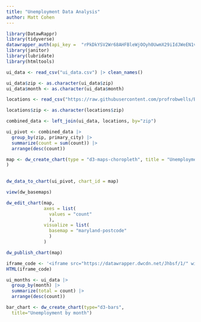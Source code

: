 ```yaml
---
title: "Unemployment Data Analysis"
author: Matt Cohen
---
```


```r
library(DatawRappr)
library(tidyverse)
datawrapper_auth(api_key =  "rPkDkYSV2Wr68AHFBleWjOOyh0UwmX29iIdJWeEN1v92ZQWrvJF6wdkVJrsZmUWw", overwrite=TRUE)
library(janitor)
library(lubridate)
library(htmltools)

```

```r
ui_data <- read_csv("ui_data.csv") |> clean_names() 
```
```r
ui_data$zip <- as.character(ui_data$zip)
ui_data$month <- as.character(ui_data$month)
```


```r
locations <- read_csv("https://raw.githubusercontent.com/profrobwells/Baltimore/refs/heads/main/fall_2024_indep_study/data/county_zip.csv") |> clean_names() 
```
```r
locations$zip <- as.character(locations$zip)
```

```r
combined_data <- left_join(ui_data, locations, by="zip")
```

```r
ui_pivot <- combined_data |>
  group_by(zip, primary_city) |>
  summarize(count = sum(count)) |>
  arrange(desc(count)) 
```

```r
map <- dw_create_chart(type = "d3-maps-choropleth", title = "Unemployment stats"
)
 
```

```r
dw_data_to_chart(ui_pivot, chart_id = map)
```

```r
view(dw_basemaps)
```



```r
dw_edit_chart(map, 
              axes = list(
                values = "count"
                ), 
              visualize = list(
                basemap = "maryland-postcode"
                )
              )
```

```r
dw_publish_chart(map)
```

```r
iframe_code <- '<iframe src="https://datawrapper.dwcdn.net/Jhbsf/1/" width="100%" height="400" style="border: none;"></iframe>'
HTML(iframe_code)
```

```r
ui_months <- ui_data |> 
  group_by(month) |>
  summarize(total = count) |>
  arrange(desc(count))

bar_chart <- dw_create_chart(type="d3-bars",
  title="Unemployment by month")
```

